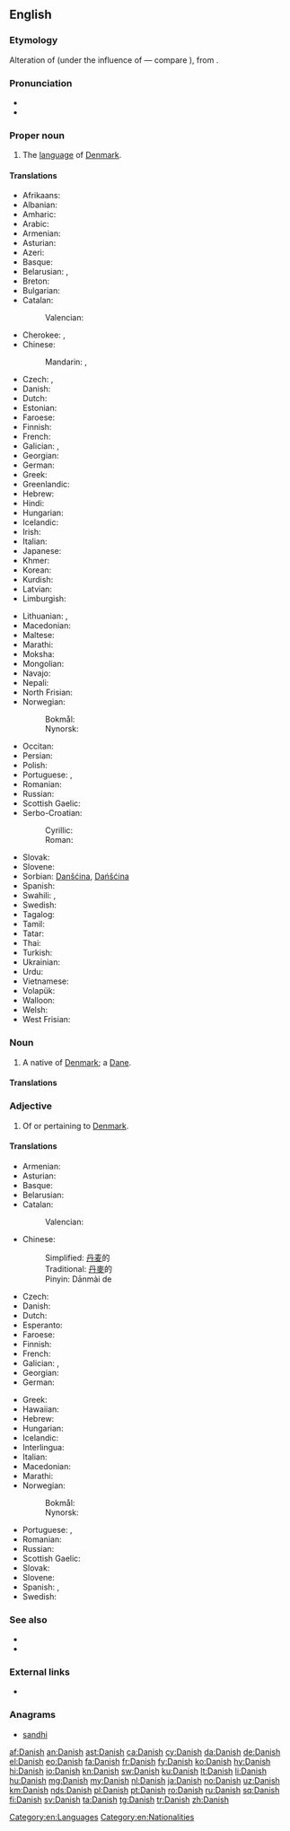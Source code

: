 {{also|danish}}
==English==
{{interwiktionary|code=da}}

===Etymology===
Alteration of {{etyl|enm|en}} {{term|Denish|lang=enm}} (under the influence of {{term|Dan|lang=enm}} — compare {{term|Dane|lang=en}}), from {{etyl|ang|en}} {{term|Denisc||Danish|lang=ang}}.

===Pronunciation===
* {{IPA|/ˈdeɪnɪʃ/|lang=en}}
* {{audio|en-uk-Danish.ogg|Audio (UK)|lang=en}}

===Proper noun===
{{wikipedia}}
{{en-proper noun}}

# The [[language]] of [[Denmark]].

====Translations====
{{trans-top|language}}
* Afrikaans: {{t+|af|Deens}}
* Albanian: {{t|sq|Danisht}}
* Amharic: {{t|am|ዴኒሽ}}
* Arabic: {{t|ar|دَانْمَارْكِيَّة|f|tr=danmarkiyya}}
* Armenian: {{t+|hy|դանիերեն}}
* Asturian: {{t+|ast|danés|m}}
* Azeri: {{t|az|Данимарка}}
* Basque: {{t+|eu|daniera}}
* Belarusian: {{t|be|да́цкая мо́ва|f|sc=Cyrl}}, {{t|be|да́цкая|f|sc=Cyrl}}
* Breton: {{t|br|Daneg}}
* Bulgarian: {{t|bg|датски}}
* Catalan: {{t+|ca|danès|m}}
*: Valencian: {{t+|ca|danés|m}}
* Cherokee: {{t|chr|ᏓᏂᏍ}}, {{t|chr|ᏕᏂᏏ|tr=Denisi|sc=Cher}}
* Chinese:
*: Mandarin: {{t|cmn|丹麥語|sc=Hani}}, {{t+|cmn|丹麦语|tr=Dānmàiyǔ|sc=Hani}}
* Czech: {{t+|cs|dánština|f}}, {{t|cs|dánský jazyk|m}}
* Danish: {{t+|da|dansk}}
* Dutch: {{t+|nl|Deens}}
* Estonian: {{t|et|taani}}
* Faroese: {{t+|fo|danskt|n}}
* Finnish: {{t+|fi|tanska}}
* French: {{t+|fr|danois|m}}
* Galician: {{t+|gl|dinamarqués|m}}, {{t+|gl|danés|m}}
* Georgian: {{t|ka|დანიური}}
* German: {{t+|de|Dänisch|n}}
* Greek: {{t+|el|δανικά|n-p}}
* Greenlandic: {{t+|kl|Qallunaatut}}
* Hebrew: {{t|he|דנית|tr=denít|f}}
* Hindi: {{t|hi|डेनिश}}
* Hungarian: {{t+|hu|dán}}
* Icelandic: {{t+|is|danska|f}}
* Irish: {{t|ga|Danmhairgis}}
* Italian: {{t+|it|danese|m}}
* Japanese: {{t+|ja|デンマーク語|tr=Denmākugo}}
* Khmer: {{t|km|ដាណឺម៉ាក|sc=Khmr|tr=daanəɨmaak}}
* Korean: {{t+|ko|덴마크어|tr=Denmakeu-eo}}
* Kurdish: {{t|ku|Danîmarkî}}
* Latvian: {{t|lv|Dāņu}}
* Limburgish: {{t+|li|Dieënsj|n}}
{{trans-mid}}
* Lithuanian: {{t|lt|Danų}}, {{t|lt|Daniškai}}
* Macedonian: {{t|mk|дански|m|tr=dánski}}
* Maltese: {{t|mt|daniż}}
* Marathi: {{t|mr|डेनिश|f|tr=ḍeniśa|sc=Deva}}
* Moksha: {{t|mdf|данонь}}
* Mongolian: {{t|mn|дани}}
* Navajo: {{t|nv|Déinish Dineʼé bizaad}}
* Nepali: {{t|ne|ड्यानिश}}
* North Frisian: {{t|frr|Dånsch}}
* Norwegian:
*: Bokmål: {{t+|nb|dansk|m}}
*: Nynorsk: {{t+|nn|dansk|m}}
* Occitan: {{t|oc|danès|m}}
* Persian: {{t+|fa|دانمارکی|tr=danmarki}}
* Polish: {{t+|pl|duński}}
* Portuguese: {{t+|pt|dinamarquês|m}}, {{t|pt|danês|m}}
* Romanian: {{t+|ro|daneză|f}}
* Russian: {{t+|ru|да́тский}}
* Scottish Gaelic: {{t|gd|Danmhairgis|f}}
* Serbo-Croatian:
*: Cyrillic: {{t|sh|дански|m}}
*: Roman: {{t+|sh|danski|m}}
* Slovak: {{t+|sk|dánčina|f}}
* Slovene: {{t|sl|dánščina|f}}
* Sorbian: [[Danšćina]], [[Dańšćina]]
* Spanish: {{t+|es|danés|m}}
* Swahili: {{t|sw|Kideni}}, {{t|sw|Kidenmaki}}
* Swedish: {{t+|sv|danska}}
* Tagalog: {{t|tl|Denish}}
* Tamil: {{t|ta|டேனிஷ்}}
* Tatar: {{t|tt|дания}}
* Thai: {{t|th|ภาษาเดนมาร์ก|tr=paasăa denmâak}}
* Turkish: {{t+|tr|Danca}}
* Ukrainian: {{t|uk|датський}}
* Urdu: {{t|ur|ڈينش}}
* Vietnamese: {{t|vi|tiếng Đan-mạch}}
* Volapük: {{t+|vo|Danänapük}}
* Walloon: {{t+|wa|daenwès}}
* Welsh: {{t+|cy|Daneg}}
* West Frisian: {{t+|fy|Deensk}}
{{trans-bottom}}

===Noun===
{{en-noun|-}}

# A native of [[Denmark]]; a [[Dane]].

====Translations====
{{trans-see|native of Denmark|Dane}}

===Adjective===
{{en-adj|-}}

# Of or pertaining to [[Denmark]].

====Translations====
{{trans-top|of Denmark}}
* Armenian: {{t+|hy|դանիական}}
* Asturian: {{t+|ast|danés}}
* Basque: {{t|eu|daniar}}
* Belarusian: {{t|be|да́цкі|m|sc=Cyrl}}
* Catalan: {{t+|ca|danès}}
*: Valencian: {{t+|ca|danés}}
* Chinese:
*: Simplified: [[丹麦]]的
*: Traditional: [[丹麥]]的
*: Pinyin: Dānmài de
* Czech: {{t+|cs|dánský}}
* Danish: {{t+|da|dansk}}
* Dutch: {{t+|nl|Deens}}
* Esperanto: {{t+|eo|dana}}
* Faroese: {{t|fo|danskur}}
* Finnish: {{t+|fi|tanskalainen}}
* French: {{t+|fr|danois|m}}
* Galician: {{t+|gl|dinamarqués}}, {{t+|gl|danés}}
* Georgian: {{t|ka|დანიური}}
* German: {{t+|de|dänisch}}
{{trans-mid}}
* Greek: {{t+|el|δανικός|m}}
* Hawaiian: {{t|haw|Kenemaka}}
* Hebrew: {{t|he|דני|tr=deni}}
* Hungarian: {{t+|hu|dán}}
* Icelandic: {{t+|is|danskur}}
* Interlingua: {{t|ia|danese}}
* Italian: {{t+|it|danese}}
* Macedonian: {{t|mk|дански|tr=dánski}}
* Marathi: {{t|mr|डेनिश|tr=ḍeniśa|sc=Deva}}
* Norwegian:
*: Bokmål: {{t+|nb|dansk}}
*: Nynorsk: {{t+|nn|dansk}}
* Portuguese: {{t+|pt|dinamarquês}}, {{t|pt|danês}}
* Romanian: {{t+|ro|danez}}
* Russian: {{t+|ru|да́тский}}
* Scottish Gaelic: {{t|gd|Danmhairgeach}}
* Slovak: {{t+|sk|dánsky}}
* Slovene: {{t|sl|dánski}}
* Spanish: {{t+|es|danés}}, {{t+|es|dinamarqués}}
* Swedish: {{t+|sv|dansk}}
{{trans-bottom}}

===See also===
* {{langcat|da}}
* {{langlist}}

===External links===
* {{ISO 639|link=Ethnologue|1code=da|code=dan}}

===Anagrams===
* [[sandhi#English|sandhi]]

[[Category:en:Languages]]
[[Category:en:Nationalities]]

[[af:Danish]]
[[an:Danish]]
[[ast:Danish]]
[[ca:Danish]]
[[cy:Danish]]
[[da:Danish]]
[[de:Danish]]
[[el:Danish]]
[[eo:Danish]]
[[fa:Danish]]
[[fr:Danish]]
[[fy:Danish]]
[[ko:Danish]]
[[hy:Danish]]
[[hi:Danish]]
[[io:Danish]]
[[kn:Danish]]
[[sw:Danish]]
[[ku:Danish]]
[[lt:Danish]]
[[li:Danish]]
[[hu:Danish]]
[[mg:Danish]]
[[my:Danish]]
[[nl:Danish]]
[[ja:Danish]]
[[no:Danish]]
[[uz:Danish]]
[[km:Danish]]
[[nds:Danish]]
[[pl:Danish]]
[[pt:Danish]]
[[ro:Danish]]
[[ru:Danish]]
[[sq:Danish]]
[[fi:Danish]]
[[sv:Danish]]
[[ta:Danish]]
[[tg:Danish]]
[[tr:Danish]]
[[zh:Danish]]